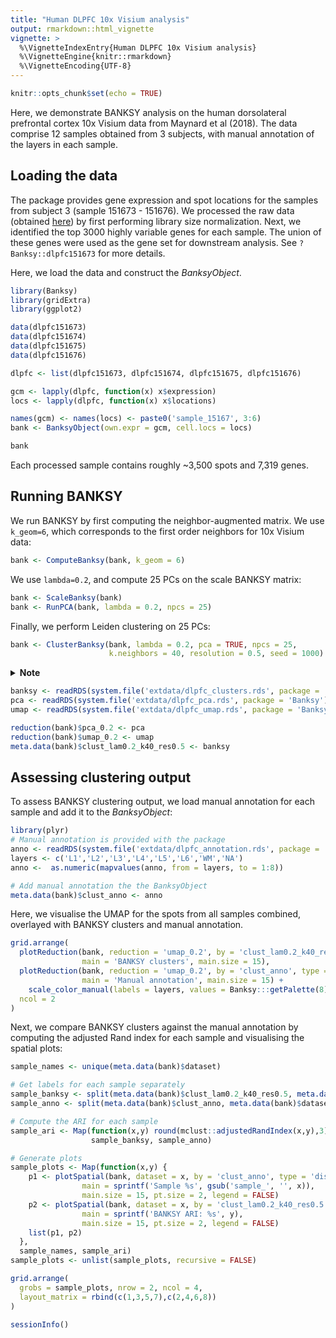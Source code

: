 ```yaml
---
title: "Human DLPFC 10x Visium analysis"
output: rmarkdown::html_vignette
vignette: >
  %\VignetteIndexEntry{Human DLPFC 10x Visium analysis}
  %\VignetteEngine{knitr::rmarkdown}
  %\VignetteEncoding{UTF-8}
---
```


```r
knitr::opts_chunk$set(echo = TRUE)
```

Here, we demonstrate BANKSY analysis on the human dorsolateral prefrontal 
cortex 10x Visium data from Maynard et al (2018). The data comprise 12 samples 
obtained from 3 subjects, with manual annotation of the layers in each sample.

## Loading the data

The package provides gene expression and spot locations for the samples from 
subject 3 (sample 151673 - 151676). We processed the raw data (obtained [here](http://research.libd.org/spatialLIBD/)) by first performing library size 
normalization. Next, we identified the top 3000 highly variable genes for each 
sample. The union of these genes were used as the gene set for downstream 
analysis. See `?Banksy::dlpfc151673` for more details.

Here, we load the data and construct the *BanksyObject*.

```r
library(Banksy)
library(gridExtra)
library(ggplot2)

data(dlpfc151673)
data(dlpfc151674)
data(dlpfc151675)
data(dlpfc151676)

dlpfc <- list(dlpfc151673, dlpfc151674, dlpfc151675, dlpfc151676)

gcm <- lapply(dlpfc, function(x) x$expression)
locs <- lapply(dlpfc, function(x) x$locations)

names(gcm) <- names(locs) <- paste0('sample_15167', 3:6)
bank <- BanksyObject(own.expr = gcm, cell.locs = locs)

bank
```

Each processed sample contains roughly ~3,500 spots and 7,319 genes.

## Running BANKSY

We run BANKSY by first computing the neighbor-augmented matrix. We use 
`k_geom=6`, which corresponds to the first order neighbors for 10x Visium data:

```r
bank <- ComputeBanksy(bank, k_geom = 6)
```

We use `lambda=0.2`, and compute 25 PCs on the scale BANKSY matrix:

```r
bank <- ScaleBanksy(bank)
bank <- RunPCA(bank, lambda = 0.2, npcs = 25)
```

Finally, we perform Leiden clustering on 25 PCs:

```r
bank <- ClusterBanksy(bank, lambda = 0.2, pca = TRUE, npcs = 25,
                      k.neighbors = 40, resolution = 0.5, seed = 1000)
```

<details>
  <summary>**Note**</summary>
  
For brevity, the code chunks in this section are not run. The table below shows 
the expected run time and memory requirements for each function call above:

```r
d <- readRDS(system.file('extdata/dlpfc_benchmark.rds', package = 'Banksy'))
names(d) <- c('Function call', 'Elapsed time (sec)', 'Total RAM used (MiB)', 'Peaked RAM used (MiB)')
knitr::kable(d)
```

</details>

```r
banksy <- readRDS(system.file('extdata/dlpfc_clusters.rds', package = 'Banksy'))
pca <- readRDS(system.file('extdata/dlpfc_pca.rds', package = 'Banksy'))
umap <- readRDS(system.file('extdata/dlpfc_umap.rds', package = 'Banksy'))

reduction(bank)$pca_0.2 <- pca
reduction(bank)$umap_0.2 <- umap
meta.data(bank)$clust_lam0.2_k40_res0.5 <- banksy
```

## Assessing clustering output

To assess BANKSY clustering output, we load manual annotation for each sample 
and add it to the *BanksyObject*:

```r
library(plyr)
# Manual annotation is provided with the package
anno <- readRDS(system.file('extdata/dlpfc_annotation.rds', package = 'Banksy'))
layers <- c('L1','L2','L3','L4','L5','L6','WM','NA')
anno <-  as.numeric(mapvalues(anno, from = layers, to = 1:8))

# Add manual annotation the the BanksyObject
meta.data(bank)$clust_anno <- anno
```

Here, we visualise the UMAP for the spots from all samples combined, overlayed
with BANKSY clusters and manual annotation. 

```r
grid.arrange(
  plotReduction(bank, reduction = 'umap_0.2', by = 'clust_lam0.2_k40_res0.5', type = 'discrete',
                main = 'BANKSY clusters', main.size = 15), 
  plotReduction(bank, reduction = 'umap_0.2', by = 'clust_anno', type = 'discrete',
                main = 'Manual annotation', main.size = 15) +
    scale_color_manual(labels = layers, values = Banksy:::getPalette(8)),
  ncol = 2
)
```

Next, we compare BANKSY clusters against the manual annotation by computing the
adjusted Rand index for each sample and visualising the spatial plots:

```r
sample_names <- unique(meta.data(bank)$dataset)

# Get labels for each sample separately
sample_banksy <- split(meta.data(bank)$clust_lam0.2_k40_res0.5, meta.data(bank)$dataset)
sample_anno <- split(meta.data(bank)$clust_anno, meta.data(bank)$dataset)

# Compute the ARI for each sample
sample_ari <- Map(function(x,y) round(mclust::adjustedRandIndex(x,y),3),
                  sample_banksy, sample_anno)

# Generate plots
sample_plots <- Map(function(x,y) {
    p1 <- plotSpatial(bank, dataset = x, by = 'clust_anno', type = 'discrete',
                main = sprintf('Sample %s', gsub('sample_', '', x)),
                main.size = 15, pt.size = 2, legend = FALSE)
    p2 <- plotSpatial(bank, dataset = x, by = 'clust_lam0.2_k40_res0.5', type = 'discrete',
                main = sprintf('BANKSY ARI: %s', y),
                main.size = 15, pt.size = 2, legend = FALSE)
    list(p1, p2)
  },
  sample_names, sample_ari)
sample_plots <- unlist(sample_plots, recursive = FALSE)

grid.arrange(
  grobs = sample_plots, nrow = 2, ncol = 4, 
  layout_matrix = rbind(c(1,3,5,7),c(2,4,6,8))
)
```


```r
sessionInfo()
```
